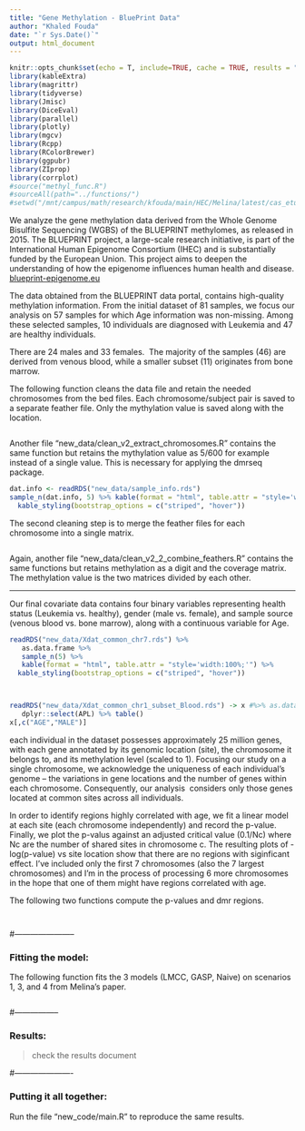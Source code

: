 ```yaml
---
title: "Gene Methylation - BluePrint Data"
author: "Khaled Fouda"
date: "`r Sys.Date()`"
output: html_document
---
```



```r
knitr::opts_chunk$set(echo = T, include=TRUE, cache = TRUE, results = "hold", eval = F)
library(kableExtra)
library(magrittr)
library(tidyverse)
library(Jmisc)
library(DiceEval)
library(parallel)
library(plotly)
library(mgcv)
library(Rcpp)
library(RColorBrewer)
library(ggpubr)
library(ZIprop)
library(corrplot)
#source("methyl_func.R")
#sourceAll(path="../functions/")
#setwd("/mnt/campus/math/research/kfouda/main/HEC/Melina/latest/cas_etude/")
```




We analyze the gene methylation data derived from the Whole Genome Bisulfite Sequencing (WGBS) of the BLUEPRINT methylomes, as released in 2015. The BLUEPRINT project, a large-scale research initiative, is part of the International Human Epigenome Consortium (IHEC) and is substantially funded by the European Union. This project aims to deepen the understanding of how the epigenome influences human health and disease. [blueprint-epigenome.eu](https://blueprint-epigenome.eu/) 

The data obtained from the BLUEPRINT data portal, contains high-quality methylation information. From the initial dataset of 81 samples, we focus our analysis on 57 samples for which Age information was non-missing. Among these selected samples, 10 individuals are diagnosed with Leukemia and 47 are healthy individuals.

There are 24 males and 33 females.  The majority of the samples (46) are derived from venous blood, while a smaller subset (11) originates from bone marrow.

The following function cleans the data file and retain the needed chromosomes from the bed files. Each chromosome/subject pair is saved to a separate feather file. Only the mythylation value is saved along with the location.

```r

```

Another file "new_data/clean_v2_extract_chromosomes.R" contains the same function but retains the mythylation value as 5/600 for example instead of a single value. This is necessary for applying the dmrseq package.

```r

dat.info <- readRDS("new_data/sample_info.rds")
sample_n(dat.info, 5) %>% kable(format = "html", table.attr = "style='width:100%;'")%>%
  kable_styling(bootstrap_options = c("striped", "hover"))


```
The second cleaning step is to merge the feather files for each chromosome into a single matrix. 

```r

```
Again, another file "new_data/clean_v2_2_combine_feathers.R" contains the same functions but retains methylation as a digit and the coverage matrix. The methylation value is the two matrices divided by each other.



-----

Our final covariate data contains four binary variables representing health status (Leukemia vs. healthy), gender (male vs. female), and sample source (venous blood vs. bone marrow), along with a continuous variable for Age.

```r

readRDS("new_data/Xdat_common_chr7.rds") %>%
   as.data.frame %>% 
   sample_n(5) %>%
   kable(format = "html", table.attr = "style='width:100%;'") %>%
  kable_styling(bootstrap_options = c("striped", "hover"))



readRDS("new_data/Xdat_common_chr1_subset_Blood.rds") -> x #%>% as.data.frame %>%
   dplyr::select(APL) %>% table()
x[,c("AGE","MALE")]

```


each individual in the dataset possesses approximately 25 million genes, with each gene annotated by its genomic location (site), the chromosome it belongs to, and its methylation level (scaled to 1). Focusing our study on a single chromosome, we acknowledge the uniqueness of each individual's genome – the variations in gene locations and the number of genes within each chromosome. Consequently, our analysis  considers only those genes located at common sites across all individuals.

In order to identify regions highly correlated with age, we fit a linear model at each site (each chromosome independently) and record the p-value. Finally, we plot the p-valus against an adjusted critical value (0.1/Nc) where Nc are the number of shared sites in chromosome c. The resulting plots of -log(p-value) vs site location show that there are no regions with siginficant effect. I've included only the first 7 chromosomes (also the 7 largest chromosomes) and I'm in the process of processing 6 more chromosomes in the hope that one of them might have regions correlated with age.

The following two functions compute the p-values and dmr regions.

```r

```


```r

```





<!-- ```{r eval=TRUE, echo = FALSE, out.width="100%"} -->
<!--  knitr::include_graphics("./graphs/combined_alpha_.05_MALE.jpg", error=F) -->
<!-- ``` -->


<!-- ```{r eval=TRUE, echo = FALSE, out.width="100%"} -->
<!--  knitr::include_graphics("./graphs/combined_alpha_.1_MALE.jpg", error=F) -->
<!-- ``` -->


<!-- ```{r eval=TRUE, echo = FALSE, out.width="100%"} -->
<!--  knitr::include_graphics("./graphs/combined_alpha_.2_MALE.jpg", error=F) -->
<!-- ``` -->

#-----------------------

### Fitting the model:

The following function fits the 3 models (LMCC, GASP, Naive) on scenarios 1, 3, and 4 from Melina's paper.


```r

```

#-----------------

### Results:

> check the results document

#----------------------

### Putting it all together:

Run the file "new_code/main.R" to reproduce the same results.



```r

```


```r

```
